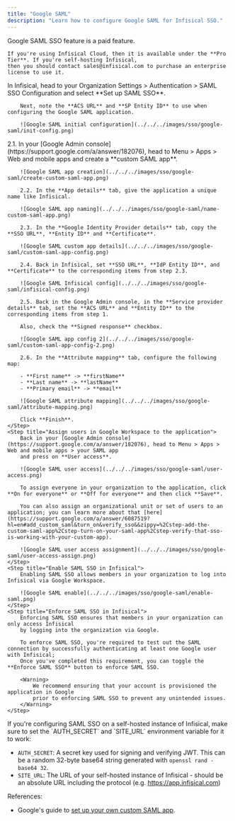 ```yaml
---
title: "Google SAML"
description: "Learn how to configure Google SAML for Infisical SSO."
---
```


<Info>
    Google SAML SSO feature is a paid feature.
   
    If you're using Infisical Cloud, then it is available under the **Pro Tier**. If you're self-hosting Infisical,
    then you should contact sales@infisical.com to purchase an enterprise license to use it.
</Info>

<Steps>
   <Step title="Prepare the SAML SSO configuration in Infisical">
        In Infisical, head to your Organization Settings > Authentication > SAML SSO Configuration and select **Set up SAML SSO**.

        Next, note the **ACS URL** and **SP Entity ID** to use when configuring the Google SAML application.
      
        ![Google SAML initial configuration](../../../images/sso/google-saml/init-config.png)
   </Step>
   <Step title="Create a SAML application in Google">
        2.1. In your [Google Admin console](https://support.google.com/a/answer/182076), head to Menu > Apps > Web and mobile apps and
        create a **custom SAML app**.
        
        ![Google SAML app creation](../../../images/sso/google-saml/create-custom-saml-app.png)
        
        2.2. In the **App details** tab, give the application a unique name like Infisical.
        
        ![Google SAML app naming](../../../images/sso/google-saml/name-custom-saml-app.png)
        
        2.3. In the **Google Identity Provider details** tab, copy the **SSO URL**, **Entity ID** and **Certificate**.
        
        ![Google SAML custom app details](../../../images/sso/google-saml/custom-saml-app-config.png)
        
        2.4. Back in Infisical, set **SSO URL**, **IdP Entity ID**, and **Certificate** to the corresponding items from step 2.3.
        
        ![Google SAML Infisical config](../../../images/sso/google-saml/infisical-config.png)
        
        2.5. Back in the Google Admin console, in the **Service provider details** tab, set the **ACS URL** and **Entity ID** to the corresponding items from step 1.

        Also, check the **Signed response** checkbox.

        ![Google SAML app config 2](../../../images/sso/google-saml/custom-saml-app-config-2.png)
        
        2.6. In the **Attribute mapping** tab, configure the following map:

        - **First name** -> **firstName**
        - **Last name** -> **lastName**
        - **Primary email** -> **email**

        ![Google SAML attribute mapping](../../../images/sso/google-saml/attribute-mapping.png)
        
        Click **Finish**.
    </Step>
    <Step title="Assign users in Google Workspace to the application">
        Back in your [Google Admin console](https://support.google.com/a/answer/182076), head to Menu > Apps > Web and mobile apps > your SAML app
        and press on **User access**.

        ![Google SAML user access](../../../images/sso/google-saml/user-access.png)
        
        To assign everyone in your organization to the application, click **On for everyone** or **Off for everyone** and then click **Save**.
        
        You can also assign an organizational unit or set of users to an application; you can learn more about that [here](https://support.google.com/a/answer/6087519?hl=en#add_custom_saml&turn_on&verify_sso&&zippy=%2Cstep-add-the-custom-saml-app%2Cstep-turn-on-your-saml-app%2Cstep-verify-that-sso-is-working-with-your-custom-app).
        
        ![Google SAML user access assignment](../../../images/sso/google-saml/user-access-assign.png)
    </Step>
    <Step title="Enable SAML SSO in Infisical">
        Enabling SAML SSO allows members in your organization to log into Infisical via Google Workspace.

        ![Google SAML enable](../../../images/sso/google-saml/enable-saml.png)
    </Step>
    <Step title="Enforce SAML SSO in Infisical">
        Enforcing SAML SSO ensures that members in your organization can only access Infisical
        by logging into the organization via Google.

        To enforce SAML SSO, you're required to test out the SAML connection by successfully authenticating at least one Google user with Infisical;
        Once you've completed this requirement, you can toggle the **Enforce SAML SSO** button to enforce SAML SSO.
        
        <Warning>
            We recommend ensuring that your account is provisioned the application in Google
            prior to enforcing SAML SSO to prevent any unintended issues.
        </Warning>
    </Step>
</Steps>

<Note>
   If you're configuring SAML SSO on a self-hosted instance of Infisical, make sure to
   set the `AUTH_SECRET` and `SITE_URL` environment variable for it to work:
   
   - `AUTH_SECRET`: A secret key used for signing and verifying JWT. This can be a random 32-byte base64 string generated with `openssl rand -base64 32`.
   - `SITE_URL`: The URL of your self-hosted instance of Infisical - should be an absolute URL including the protocol (e.g. https://app.infisical.com)
</Note>

References:
- Google's guide to [set up your own custom SAML app](https://support.google.com/a/answer/6087519?hl=en#add_custom_saml&turn_on&verify_sso&&zippy=%2Cstep-add-the-custom-saml-app%2Cstep-turn-on-your-saml-app%2Cstep-verify-that-sso-is-working-with-your-custom-app).